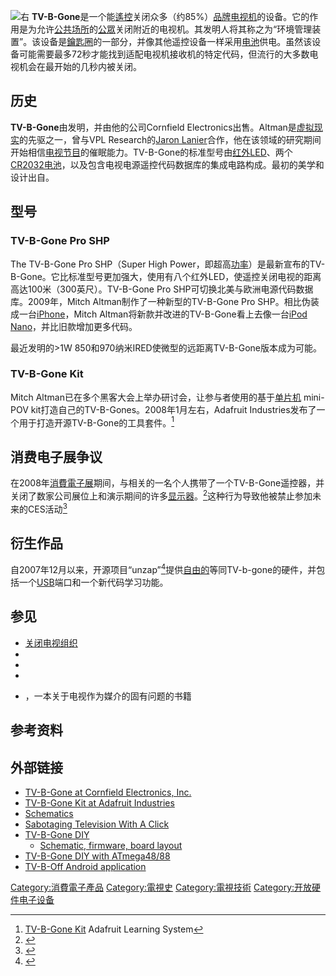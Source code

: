 {{NoteTA
|G1=IT
}}
[[File:TV-B-Gone_complete.jpg|右]]
'''TV-B-Gone'''是一个能[[遙控|遙控]]关闭众多（约85%）[[品牌|品牌]][[电视机|电视机]]的{{tsl|en|Universal remote|通用遥控}}设备。它的作用是为允许[[公共空間|公共场所]]的[[公眾|公眾]]关闭附近的电视机。其发明人将其称之为“环境管理装置”。该设备是[[鑰匙圈|鑰匙圈]]的一部分，并像其他遥控设备一样采用[[电池|电池]]供电。虽然该设备可能需要最多72秒才能找到适配电视机接收机的特定代码，但流行的大多数电视机会在最开始的几秒内被关闭。

== 历史 ==
'''TV-B-Gone'''由{{tsl|en|Mitch Altman}}发明，并由他的公司Cornfield Electronics出售。Altman是[[虚拟现实|虚拟现实]]的先驱之一，曾与VPL Research的[[Jaron_Lanier|Jaron Lanier]]合作，他在该领域的研究期间开始相信[[电视节目|电视节目]]的催眠能力。{{Fact|date=May 2013}}TV-B-Gone的标准型号由[[红外|红外]][[LED|LED]]、两个[[CR2032电池|CR2032电池]]，以及包含电视电源遥控代码数据库的集成电路构成。最初的美学和设计出自{{tsl|en|Robert Ellis}}。

== 型号 ==

=== TV-B-Gone Pro SHP ===
The TV-B-Gone Pro SHP（Super High Power，即超高[[功率|功率]]）是最新宣布的TV-B-Gone。它比标准型号更加强大，使用有八个红外LED，使遥控关闭电视的距离高达100米（300英尺）。TV-B-Gone Pro SHP可切换北美与欧洲电源代码数据库。2009年，Mitch Altman制作了一种新型的TV-B-Gone Pro SHP。相比伪装成一台[[iPhone|iPhone]]，Mitch Altman将新款并改进的TV-B-Gone看上去像一台[[iPod_Nano|iPod Nano]]，并比旧款增加更多代码。

最近发明的>1W 850和970纳米IRED使微型的远距离TV-B-Gone版本成为可能。

=== TV-B-Gone Kit ===
Mitch Altman已在多个黑客大会上举办研讨会，让参与者使用{{tsl|en|Adafruit Industries}}的基于[[单片机|单片机]] mini-POV kit打造自己的TV-B-Gones。2008年1月左右，Adafruit Industries发布了一个用于打造开源TV-B-Gone的工具套件。<ref>[https://learn.adafruit.com/tv-b-gone-kit TV-B-Gone Kit] {{Wayback|url=https://learn.adafruit.com/tv-b-gone-kit |date=20170202011804 }} Adafruit Learning System</ref>

== 消费电子展争议 ==
在2008年[[消費電子展|消費電子展]]期间，与{{tsl|en|Gawker}}相关的一名个人携带了一个TV-B-Gone遥控器，并关闭了数家公司展位上和演示期间的许多[[显示器|显示器]]。<ref>{{Cite web |url=http://gizmodo.com/343348/confessions-the-meanest-thing-gizmodo-did-at-ces |title=Confessions: The Meanest Thing Gizmodo Did at CES |accessdate=2017-01-19 |archive-date=2017-01-20 |archive-url=https://web.archive.org/web/20170120094041/http://gizmodo.com/343348/confessions-the-meanest-thing-gizmodo-did-at-ces |dead-url=no }}</ref>这种行为导致他被禁止参加未来的CES活动<ref>{{Cite web |url=http://news.cnet.com/8301-17939_109-9849168-2.html |title=CEA's take on CES Gizmodo prank: Banned! |accessdate=2017-01-19 |archive-date=2012-03-26 |archive-url=https://web.archive.org/web/20120326103207/http://news.cnet.com/8301-17939_109-9849168-2.html |dead-url=no }}</ref>

== 衍生作品 ==
自2007年12月以来，开源项目“unzap”<ref>{{Cite web |url=http://www.lochraster.org/unzap/?en |title=unzap project page |accessdate=2017-01-19 |archive-date=2016-09-27 |archive-url=https://web.archive.org/web/20160927023054/http://www.lochraster.org/unzap/?en |dead-url=no }}</ref>提供[[自由软件|自由的]]等同TV-b-gone的硬件，并包括一个[[USB|USB]]端口和一个新代码学习功能。

== 参见 ==
* [[关闭电视组织|关闭电视组织]]
* {{tsl|en|White Dot|白点 (组织)}}
* {{tsl|en|Ad creep|广告蔓延}}
* {{tsl|en|Criticism of advertising|对广告的批评}}
* {{tsl|en|Four Arguments for the Elimination of Television|消除电视的四个论点}}，一本关于电视作为媒介的固有问题的书籍

== 参考资料 ==
<references />

== 外部链接 ==
* [http://www.tvbgone.com/ TV-B-Gone at Cornfield Electronics, Inc.]{{Wayback|url=http://www.tvbgone.com/ |date=20170116040926 }}
* [http://www.adafruit.com/index.php?main_page=index&cPath=20 TV-B-Gone Kit at Adafruit Industries]{{Wayback|url=http://www.adafruit.com/index.php?main_page=index&cPath=20 |date=20100528110557 }}
* [https://web.archive.org/web/20081113202721/http://www.tvbgone.com/mfaire/tvbgone/tvbgone_schem.pdf Schematics]
* [http://thesietch.org/mysietch/keith/2009/03/25/sabotaging-television-with-a-click/ Sabotaging Television With A Click]{{Wayback|url=http://thesietch.org/mysietch/keith/2009/03/25/sabotaging-television-with-a-click/ |date=20170131193724 }}
* [http://learn.adafruit.com/tv-b-gone-kit/ TV-B-Gone DIY]{{Wayback|url=http://learn.adafruit.com/tv-b-gone-kit/ |date=20170202011804 }}
** [http://learn.adafruit.com/tv-b-gone-kit/download Schematic, firmware, board layout]{{Wayback|url=http://learn.adafruit.com/tv-b-gone-kit/download |date=20170223091405 }}
* [http://code.google.com/p/tv-b-gone/ TV-B-Gone DIY with ATmega48/88]{{Wayback|url=http://code.google.com/p/tv-b-gone/ |date=20091231005412 }}
* [https://web.archive.org/web/20140430074018/https://play.google.com/store/apps/details?id=com.drakedroid.tvboff TV-B-Off Android application]

[[Category:消費電子產品|Category:消費電子產品]]
[[Category:電視史|Category:電視史]]
[[Category:電視技術|Category:電視技術]]
[[Category:开放硬件电子设备|Category:开放硬件电子设备]]